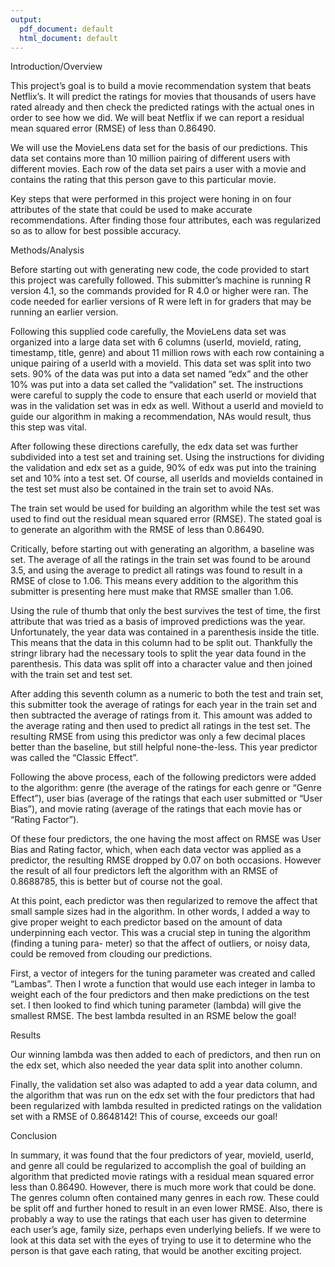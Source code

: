 ```yaml
---
output:
  pdf_document: default
  html_document: default
---
```

Introduction/Overview

This project's goal is to build a movie recommendation system that beats
Netflix's. It will predict the ratings for movies that thousands of users
have rated already and then check the predicted ratings with the actual ones
in order to see how we did. We will beat Netflix if we can report a residual
mean squared error (RMSE) of less than 0.86490. 

We will use the MovieLens data set for the basis of our predictions. This 
data set contains more than 10 million pairing of different users with different
movies. Each row of the data set pairs a user with a movie and contains the 
rating that this person gave to this particular movie.

Key steps that were performed in this project were honing in on four attributes
of the state that could be used to make accurate recommendations. After finding
those four attributes, each was regularized so as to allow for best possible
accuracy.

Methods/Analysis

Before starting out with generating new code, the code provided to start this
project was carefully followed. This submitter's machine is running R version
4.1, so the commands provided for R 4.0 or higher were ran. The code needed for
earlier versions of R were left in for graders that may be running an earlier
version. 

Following this supplied code carefully, the MovieLens data set was organized 
into a large data set with 6 columns (userId, movieId, rating, timestamp, title,
genre) and about 11 million rows with each row containing a unique pairing of
a userId with a movieId. This data set was split into two sets. 90% of the data
was put into a data set named "edx" and the other 10% was put into a data set
called the "validation" set. The instructions were careful to supply the code 
to ensure that each userId or movieId that was in the validation set was in
edx as well. Without a userId and movieId to guide our algorithm in making a 
recommendation, NAs would result, thus this step was vital.

After following these directions carefully, the edx data set was further 
subdivided into a test set and training set. Using the instructions for dividing
the validation and edx set as a guide, 90% of edx was put into the training
set and 10% into a test set. Of course, all userIds and movieIds contained in
the test set must also be contained in the train set to avoid NAs.

The train set would be used for building an algorithm while the test set was 
used to find out the residual mean squared error (RMSE). The stated goal is to 
generate an algorithm with the RMSE of less than 0.86490. 

Critically, before starting out with generating an algorithm, a baseline was
set. The average of all the ratings in the train set was found to be around 3.5,
and using the average to predict all ratings was found to result in a RMSE of
close to 1.06. This means every addition to the algorithm this submitter is 
presenting here must make that RMSE smaller than 1.06.

Using the rule of thumb that only the best survives the test of time, the first
attribute that was tried as a basis of improved predictions was the year. 
Unfortunately, the year data was contained in a parenthesis inside the title. 
This means that the data in this column had to be split out. Thankfully the 
stringr library had the necessary tools to split the year data found in the 
parenthesis. This data was split off into a character value and then joined with 
the train set and test set.

After adding this seventh column as a numeric to both the test and train set, 
this submitter took the average of ratings for each year in the train set and 
then subtracted the average of ratings from it. This amount was added to the 
average rating and then used to predict all ratings in the test set. The 
resulting RMSE from using this predictor was only a few decimal places better 
than the baseline, but still helpful none-the-less. This year predictor was 
called the "Classic Effect".

Following the above process, each of the following predictors were added to
the algorithm: genre (the average of the ratings for each genre or "Genre 
Effect"), user bias (average of the ratings that each user submitted or "User
Bias"), and movie rating (average of the ratings that each movie has or "Rating
Factor").

Of these four predictors, the one having the most affect on RMSE was User Bias 
and Rating factor, which, when each data vector was applied as a predictor, the 
resulting RMSE dropped by 0.07 on both occasions. However the result of all four
predictors left the algorithm with an RMSE of 0.8688785, this is better but of 
course not the goal.

At this point, each predictor was then regularized to remove the affect that 
small sample sizes had in the algorithm. In other words, I added a way to give
proper weight to each predictor based on the amount of data underpinning each
vector. This was a crucial step in tuning the algorithm (finding a tuning para-
meter) so that the affect of outliers, or noisy data, could be removed from 
clouding our predictions.

First, a vector of integers for the tuning parameter was created and called 
"Lambas". Then I wrote a function that would use each integer in lamba to weight
each of the four predictors and then make predictions on the test set. I then 
looked to find which tuning parameter (lambda) will give the smallest RMSE. The 
best lambda resulted in an RSME below the goal!

Results

Our winning lambda was then added to each of predictors, and then run on the edx
set, which also needed the year data split into another column.

Finally, the validation set also was adapted to add a year data column, and the 
algorithm that was run on the edx set with the four predictors that had been
regularized with lambda resulted in predicted ratings on the validation set 
with a RMSE of 0.8648142! This of course, exceeds our goal!

Conclusion

In summary, it was found that the four predictors of year, movieId, userId,
and genre all could be regularized to accomplish the goal of building an algorithm 
that predicted movie ratings with a residual mean squared error less than
0.86490. However, there is much more work that could be done. The genres column
often contained many genres in each row. These could be split off and further
honed to result in an even lower RMSE. Also, there is probably a way to use
the ratings that each user has given to determine each user's age, family size,
perhaps even underlying beliefs. If we were to look at this data set with the 
eyes of trying to use it to determine who the person is that gave each rating, 
that would be another exciting project.



